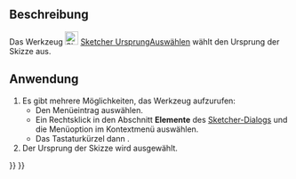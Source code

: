 <languages/>

{{Docnav/de
|[[Sketcher_CarbonCopy/de|Blaupause]]
|[[Sketcher_SelectHorizontalAxis/de|HorizontaleAchseAuswählen]]
|[[Sketcher_Workbench/de|Sketcher]]
|IconL=Sketcher_CarbonCopy.svg‎
|IconR=Sketcher_SelectHorizontalAxis.svg
|IconC=Workbench_Sketcher.svg
}}

{{GuiCommand/de
|Name=Sketcher SelectOrigin
|Name/de=Sketcher UrsprungAuswählen
|MenuLocation=Skizze → Sketcher-Werkzeuge → Ursprung auswählen
|Workbenches=[[Sketcher_Workbench/de|Sketcher]]
|Shortcut={{KEY|Z}} {{KEY|O}}
|Version=0.15
}}

<span id="Description"></span>
==Beschreibung==

Das Werkzeug [[Image:Sketcher_SelectOrigin.svg|24px]] [[Sketcher_SelectOrigin/de|Sketcher UrsprungAuswählen]] wählt den Ursprung der Skizze aus.

<span id="Usage"></span>
==Anwendung==

# Es gibt mehrere Möglichkeiten, das Werkzeug aufzurufen:
#* Den Menüeintrag {{MenuCommand|Skizze → Sketcher-Werkzeuge → [[Image:Sketcher_SelectOrigin.svg|16px]] Ursprung auswählen}} auswählen.
#* Ein Rechtsklick in den Abschnitt '''Elemente''' des [[Sketcher_Dialog/de|Sketcher-Dialogs]] und die Menüoption {{MenuCommand|[[Image:Sketcher_SelectOrigin.svg|16px]] Ursprung auswählen}} im Kontextmenü auswählen.
#* Das Tastaturkürzel {{KEY|Z}} dann {{KEY|O}}.
# Der Ursprung der Skizze wird ausgewählt.


{{Docnav/de
|[[Sketcher_CarbonCopy/de|Blaupause]]
|[[Sketcher_SelectHorizontalAxis/de|HorizontaleAchseAuswählen]]
|[[Sketcher_Workbench/de|Sketcher]]
|IconL=Sketcher_CarbonCopy.svg‎
|IconR=Sketcher_SelectHorizontalAxis.svg
|IconC=Workbench_Sketcher.svg
}}

{{Sketcher_Tools_navi{{#translation:}}}}
{{Userdocnavi{{#translation:}}}}
